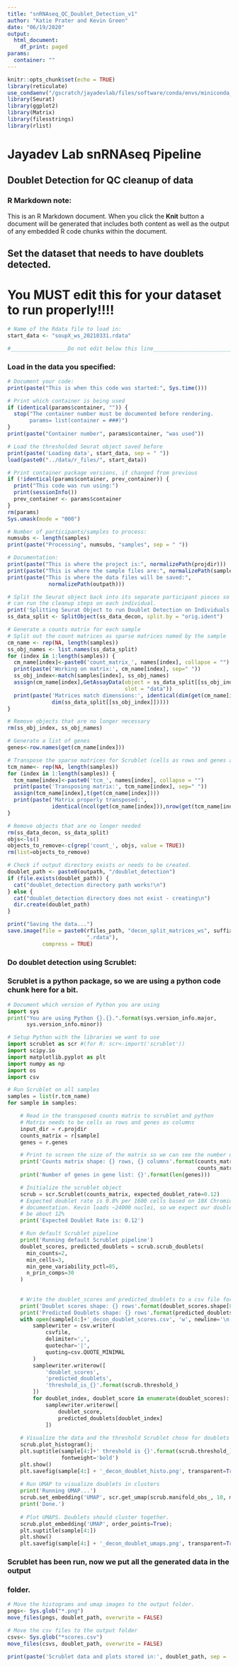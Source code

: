 ```yaml
---
title: "snRNAseq_QC_Doublet_Detection_v1"
author: "Katie Prater and Kevin Green"
date: "06/19/2020"
output:
  html_document:
    df_print: paged
params:
  container: ""
---
```


```r
knitr::opts_chunk$set(echo = TRUE)
library(reticulate)
use_condaenv("/gscratch/jayadevlab/files/software/conda/envs/miniconda_setup")
library(Seurat)
library(ggplot2)
library(Matrix)
library(filesstrings)
library(rlist)
```
# Jayadev Lab snRNAseq Pipeline

## Doublet Detection for QC cleanup of data

### R Markdown note:
This is an R Markdown document. When you click the **Knit** button a document
will be generated that includes both content as well as the output of any
embedded R code chunks within the document.

## Set the dataset that needs to have doublets detected.
# You MUST edit this for your dataset to run properly!!!!
```r
# Name of the Rdata file to load in:
start_data <- "soupX_ws_20210331.rdata"

#__________________Do not edit below this line______________________________
```

### Load in the data you specified:
```r
# Document your code:
print(paste("This is when this code was started:", Sys.time()))

# Print which container is being used
if (identical(params$container, "")) {
  stop("The container number must be documented before rendering.
       params= list(container = ###)")
}
print(paste("Container number", params$container, "was used"))

# Load the thresholded Seurat object saved before
print(paste('Loading data', start_data, sep = " "))
load(paste0("../data/r_files/", start_data))

# Print container package versions, if changed from previous
if (!identical(params$container, prev_container)) {
  print("This code was run using:")
  print(sessionInfo())
  prev_container <- params$container
}
rm(params)
Sys.umask(mode = "000")
```

```r
# Number of participants/samples to process:
numsubs <- length(samples)
print(paste("Processing", numsubs, "samples", sep = " "))

# Documentation:
print(paste("This is where the project is:", normalizePath(projdir)))
print(paste("This is where the sample files are:", normalizePath(sample_dir)))
print(paste("This is where the data files will be saved:",
             normalizePath(outpath)))
```

```r
# Split the Seurat object back into its separate participant pieces so that we
# can run the cleanup steps on each individual.
print('Splitting Seurat Object to run Doublet Detection on Individuals')
ss_data_split <- SplitObject(ss_data_decon, split.by = "orig.ident") 

# Generate a counts matrix for each sample
# Split out the count matrices as sparse matrices named by the sample
cm_name <- rep(NA, length(samples))
ss_obj_names <- list.names(ss_data_split)
for (index in 1:length(samples)) {
  cm_name[index]<-paste0('count_matrix_', names[index], collapse = "")
  print(paste('Working on matrix:', cm_name[index], sep=" "))
  ss_obj_index<-match(samples[index], ss_obj_names)
  assign(cm_name[index],GetAssayData(object = ss_data_split[[ss_obj_index]],
                                     slot = "data"))
  print(paste('Matrices match dimensions:', identical(dim(get(cm_name[index])),
              dim(ss_data_split[[ss_obj_index]]))))
}

# Remove objects that are no longer necessary
rm(ss_obj_index, ss_obj_names)

# Generate a list of genes
genes<-row.names(get(cm_name[index]))

# Transpose the sparse matrices for Scrublet (cells as rows and genes as columns)
tcm_name<- rep(NA, length(samples))
for (index in 1:length(samples)) {
  tcm_name[index]<-paste0('tcm_', names[index], collapse = "")
  print(paste('Transposing matrix:', tcm_name[index], sep=" "))
  assign(tcm_name[index],t(get(cm_name[index])))
  print(paste('Matrix properly transposed:',
              identical(ncol(get(cm_name[index])),nrow(get(tcm_name[index])))))
}

# Remove objects that are no longer needed
rm(ss_data_decon, ss_data_split)
objs<-ls()
objects_to_remove<-c(grep('count_', objs, value = TRUE))
rm(list=objects_to_remove)

# Check if output directory exists or needs to be created.
doublet_path <- paste0(outpath, "/doublet_detection")
if (file.exists(doublet_path)) {
  cat("doublet_detection directory path works!\n")
} else {
  cat("doublet_detection directory does not exist - creating\n")
  dir.create(doublet_path)
}

print("Saving the data...")
save.image(file = paste0(rfiles_path, "decon_split_matrices_ws", suffix,
                         ".rdata"),
           compress = TRUE)
```

### Do doublet detection using Scrublet:
### Scrublet is a python package, so we are using a python code chunk here for a bit.
```python
# Document which version of Python you are using
import sys
print("You are using Python {}.{}.".format(sys.version_info.major,
      sys.version_info.minor))

# Setup Python with the libraries we want to use
import scrublet as scr #(for R: scr<-import('scrublet'))
import scipy.io
import matplotlib.pyplot as plt
import numpy as np
import os
import csv

# Run Scrublet on all samples
samples = list(r.tcm_name)
for sample in samples:

    # Read in the transposed counts matrix to scrublet and python
    # Matrix needs to be cells as rows and genes as columns
    input_dir = r.projdir
    counts_matrix = r[sample]
    genes = r.genes

    # Print to screen the size of the matrix so we can see the number of genes
    print('Counts matrix shape: {} rows, {} columns'.format(counts_matrix.shape[0],
                                                            counts_matrix.shape[1]))
    print('Number of genes in gene list: {}'.format(len(genes)))

    # Initialize the scrublet object
    scrub = scr.Scrublet(counts_matrix, expected_doublet_rate=0.12)
    # Expected doublet rate is 0.8% per 1600 cells based on 10X Chromium
    # documentation. Kevin loads ~24000 nuclei, so we expect our doublet rate to
    # be about 12%
    print('Expected Doublet Rate is: 0.12')

    # Run default Scrublet pipeline
    print('Running default Scrublet pipeline')
    doublet_scores, predicted_doublets = scrub.scrub_doublets(
      min_counts=2, 
      min_cells=3,
      min_gene_variability_pctl=85,
      n_prin_comps=30
    )
    
  
    # Write the doublet_scores and predicted_doublets to a csv file for each sample
    print('Doublet scores shape: {} rows'.format(doublet_scores.shape[0])) 
    print('Predicted Doublets shape: {} rows'.format(predicted_doublets.shape[0]))
    with open(sample[4:]+'_decon_doublet_scores.csv', 'w', newline='\n') as csvfile:
        samplewriter = csv.writer(
            csvfile,
            delimiter=',',
            quotechar='|',
            quoting=csv.QUOTE_MINIMAL
        )
        samplewriter.writerow([
            'doublet_scores',
            'predicted_doublets',
            'threshold_is_{}'.format(scrub.threshold_)
        ])
        for doublet_index, doublet_score in enumerate(doublet_scores):
            samplewriter.writerow([
                doublet_score,
                predicted_doublets[doublet_index]
            ])
     
    # Visualize the data and the threshold Scrublet chose for doublets
    scrub.plot_histogram();
    plt.suptitle(sample[4:]+' threshold is {}'.format(scrub.threshold_),
                 fontweight='bold')
    plt.show()
    plt.savefig(sample[4:] + '_decon_doublet_histo.png', transparent=True)
    
    # Run UMAP to visualize doublets in clusters
    print('Running UMAP...')
    scrub.set_embedding('UMAP', scr.get_umap(scrub.manifold_obs_, 10, min_dist=0.3))
    print('Done.')
    
    # Plot UMAPS. Doublets should cluster together.
    scrub.plot_embedding('UMAP', order_points=True);
    plt.suptitle(sample[4:])
    plt.show()
    plt.savefig(sample[4:] + '_decon_doublet_umaps.png', transparent=True)
```

### Scrublet has been run, now we put all the generated data in the output
### folder.
```r
# Move the histograms and umap images to the output folder.
pngs<- Sys.glob("*.png")
move_files(pngs, doublet_path, overwrite = FALSE)

# Move the csv files to the output folder
csvs<- Sys.glob("*scores.csv")
move_files(csvs, doublet_path, overwrite = FALSE)

print(paste('Scrublet data and plots stored in:', doublet_path, sep = ' '))
```
